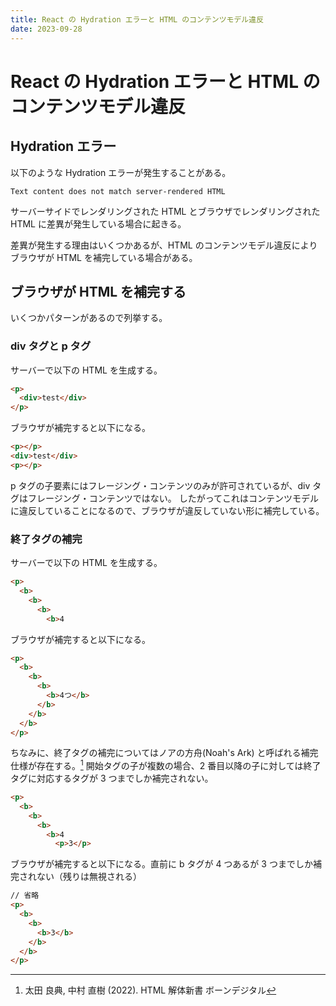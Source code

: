 ```yaml
---
title: React の Hydration エラーと HTML のコンテンツモデル違反
date: 2023-09-28
---
```


# React の Hydration エラーと HTML のコンテンツモデル違反

## Hydration エラー

以下のような Hydration エラーが発生することがある。

`Text content does not match server-rendered HTML`

サーバーサイドでレンダリングされた HTML とブラウザでレンダリングされた HTML に差異が発生している場合に起きる。

差異が発生する理由はいくつかあるが、HTML のコンテンツモデル違反によりブラウザが HTML を補完している場合がある。

## ブラウザが HTML を補完する

いくつかパターンがあるので列挙する。

### div タグと p タグ

サーバーで以下の HTML を生成する。

```html
<p>
  <div>test</div>
</p>
```

ブラウザが補完すると以下になる。

```html
<p></p>
<div>test</div>
<p></p>
```

p タグの子要素にはフレージング・コンテンツのみが許可されているが、div タグはフレージング・コンテンツではない。
したがってこれはコンテンツモデルに違反していることになるので、ブラウザが違反していない形に補完している。

### 終了タグの補完

サーバーで以下の HTML を生成する。

```html
<p>
  <b>
    <b>
      <b>
        <b>4
```

ブラウザが補完すると以下になる。

```html
<p>
  <b>
    <b>
      <b>
        <b>4つ</b>
      </b>
    </b>
  </b>
</p>
```

ちなみに、終了タグの補完についてはノアの方舟(Noah's Ark) と呼ばれる補完仕様が存在する。[^1]
開始タグの子が複数の場合、2 番目以降の子に対しては終了タグに対応するタグが 3 つまでしか補完されない。

```html
<p>
  <b>
    <b>
      <b>
        <b>4
          <p>3</p>
```

ブラウザが補完すると以下になる。直前に b タグが 4 つあるが 3 つまでしか補完されない（残りは無視される）

```html
// 省略
<p>
  <b>
    <b>
      <b>3</b>
    </b>
  </b>
</p>
```

[^1]: 太田 良典, 中村 直樹 (2022). HTML 解体新書 ボーンデジタル
